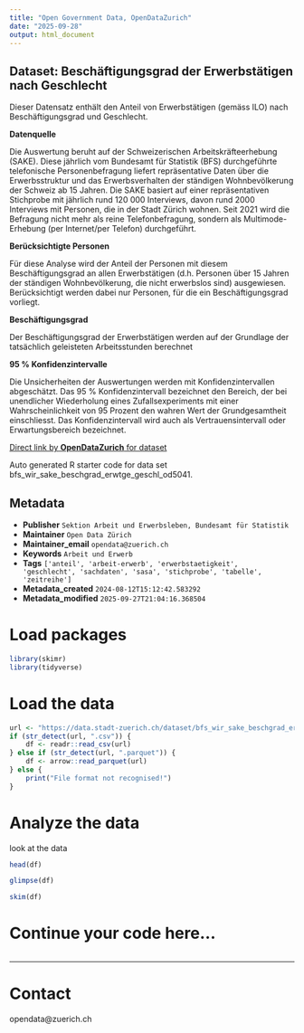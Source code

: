 ```yaml
---
title: "Open Government Data, OpenDataZurich"
date: "2025-09-28"
output: html_document
---
```


## Dataset: Beschäftigungsgrad der Erwerbstätigen nach Geschlecht

Dieser Datensatz enthält den Anteil von Erwerbstätigen (gemäss ILO)  nach Beschäftigungsgrad und Geschlecht.


**Datenquelle**

Die Auswertung beruht auf der Schweizerischen Arbeitskräfteerhebung (SAKE). Diese jährlich vom Bundesamt für Statistik (BFS) durchgeführte telefonische Personenbefragung liefert repräsentative Daten über die Erwerbsstruktur und das Erwerbsverhalten der ständigen Wohnbevölkerung der Schweiz ab 15 Jahren. Die SAKE basiert auf einer repräsentativen Stichprobe mit jährlich rund 120 000 Interviews, davon rund 2000 Interviews mit Personen, die in der Stadt Zürich wohnen. 
Seit 2021 wird die Befragung nicht mehr als reine Telefonbefragung, sondern als Multimode-Erhebung (per Internet/per Telefon) durchgeführt.

[]()

**Berücksichtigte Personen**

Für diese Analyse wird der Anteil der Personen mit diesem Beschäftigungsgrad an allen Erwerbstätigen (d.h. Personen über 15 Jahren der ständigen Wohnbevölkerung, die nicht erwerbslos sind) ausgewiesen. Berücksichtigt werden dabei nur Personen, für die ein Beschäftigungsgrad vorliegt.

[]()

**Beschäftigungsgrad**

Der Beschäftigungsgrad der Erwerbstätigen werden auf der Grundlage der tatsächlich geleisteten Arbeitsstunden berechnet

[]()

**95 % Konfidenzintervalle**

Die Unsicherheiten der Auswertungen werden mit Konfidenzintervallen abgeschätzt. 
Das 95 % Konfidenzintervall bezeichnet den Bereich, der bei unendlicher Wiederholung eines Zufallsexperiments mit einer Wahrscheinlichkeit von 95 Prozent den wahren Wert der Grundgesamtheit einschliesst. Das Konfidenzintervall wird auch als Vertrauensintervall oder Erwartungsbereich bezeichnet.

[]()



[Direct link by **OpenDataZurich** for dataset](https://data.stadt-zuerich.ch/dataset/bfs_wir_sake_beschgrad_erwtge_geschl_od5041)

Auto generated R starter code for data set bfs_wir_sake_beschgrad_erwtge_geschl_od5041.

## Metadata

- **Publisher** `Sektion Arbeit und Erwerbsleben, Bundesamt für Statistik`
- **Maintainer** `Open Data Zürich`
- **Maintainer_email** `opendata@zuerich.ch`
- **Keywords** `Arbeit und Erwerb`
- **Tags** `['anteil', 'arbeit-erwerb', 'erwerbstaetigkeit', 'geschlecht', 'sachdaten', 'sasa', 'stichprobe', 'tabelle', 'zeitreihe']`
- **Metadata_created** `2024-08-12T15:12:42.583292`
- **Metadata_modified** `2025-09-27T21:04:16.368504`


# Load packages

```r
library(skimr)
library(tidyverse)
```

# Load the data

```r
url <- "https://data.stadt-zuerich.ch/dataset/bfs_wir_sake_beschgrad_erwtge_geschl_od5041/download/WIR504OD5041.csv"
if (str_detect(url, ".csv")) {
    df <- readr::read_csv(url)
} else if (str_detect(url, ".parquet")) {
    df <- arrow::read_parquet(url)
} else {
    print("File format not recognised!")
}
```

# Analyze the data

look at the data
```r
head(df)
```

```r
glimpse(df)
```

```r
skim(df)
```

# Continue your code here...

```r

```

------------------------------------------------------------------------

# Contact

opendata@zuerich.ch

